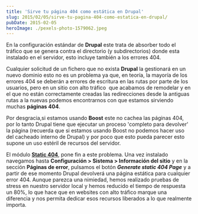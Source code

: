 ```yaml
---
title: 'Sirve tu página 404 como estática en Drupal'
slug: 2015/02/05/sirve-tu-pagina-404-como-estatica-en-drupal/
pubDate: 2015-02-05
heroImage: ./pexels-photo-1579062.jpeg
---
```


En la configuración estándar de **Drupal** este trata de absorber todo el tráfico que se genera contra el directorio (y subdirectorios) donde esta instalado en el servidor, esto incluye también a los errores 404.

Cualquier solicitud de un fichero que no exista **Drupal** la gestionará en un nuevo dominio esto no es un problema ya que, en teoría, la mayoría de los errores 404 se deberán a errores de escritura en las rutas por parte de los usuarios, pero en un sitio con alto tráfico  que acabamos de remodelar y en el que no están correctamente creadas las redirecciones desde la antiguas rutas a la nuevas podemos encontrarnos con que estamos sirviendo muchas **páginas 404**.

Por desgracia,si estamos usando **Boost** este no cachea las páginas 404, por lo tanto Drupal tiene que ejecutar un proceso 'completo para devolver' la página (recuerda que si estamos usando Boost no podemos hacer uso del cacheado interno de Drupal) y por poco que esto pueda parecer esto supone un uso estéril de recursos del servidor.

El módulo **[Static 404](http://drupal.org/project/static_404)**, pone fin a este problema. Una vez instalado navegamos hasta **Configuración > Sistema > Información del sitio** y en la sección **Páginas de error**, pulsamos el botón _**Generate static 404 Page**_ y a partir de ese momento Drupal devolverá una página estática para cualquier error 404\. Aunque parezca una nimiedad, hemos realizado pruebas de stress en nuestro servidor local y hemos reducido el tiempo de respuesta un 80%, lo que hace que en websites con alto tráfico marque una diferencia y nos permita dedicar esos recursos liberados a lo que realmente importa.
